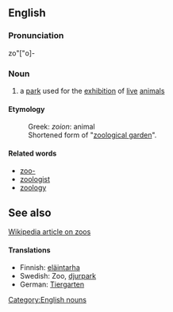 ==English==
===Pronunciation===
zo"["o]-

===Noun===
# a [[park]] used for the [[exhibition]] of [[live]] [[animal]]s

====Etymology====
:Greek: ''zoion'': animal
:Shortened form of "[[zoological garden]]".

====Related words====
*[[zoo-]]
*[[zoologist]]
*[[zoology]]

==See also==
[[w:zoo|Wikipedia article on zoos]]

====Translations====
*Finnish: [[eläintarha]]
*Swedish: Zoo, [[djurpark]]
*German: [[Tiergarten]]

[[Category:English nouns]]